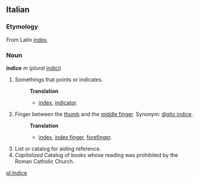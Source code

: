 ==Italian==
===Etymology===
From Latin [[index]].
===Noun===
'''indice''' ''m'' (''plural'' [[indici]])

#Somethings that points or indicates.
#:'''Translation'''
#:* [[index]], [[indicator]].
#Finger between the [[thumb]] and the [[middle finger]]. Synonym: [[digito indice]].
#:'''Translation'''
#:*[[index]], [[index finger]], [[forefinger]].
#List or catalog for aiding reference.
#''Capitalized'' Catalog of books whose reading was prohibited by the Roman Catholic Church.

[[pl:Indice]]